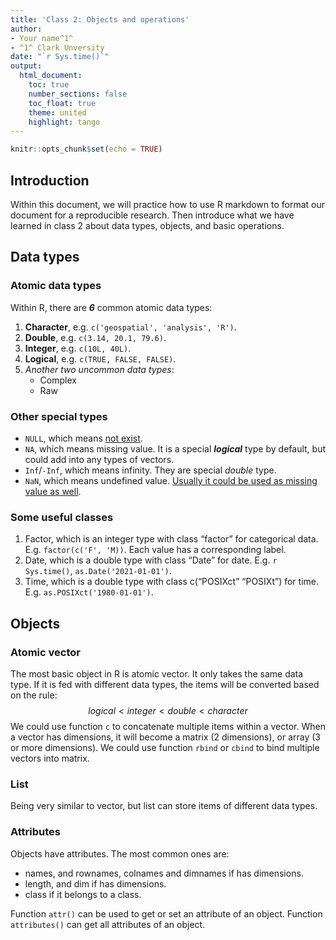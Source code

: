 ```yaml
---
title: 'Class 2: Objects and operations'
author: 
- Your name^1^
- ^1^ Clark Unversity
date: "`r Sys.time()`"
output: 
  html_document:
    toc: true
    number_sections: false
    toc_float: true
    theme: united
    highlight: tango
---
```


```r
knitr::opts_chunk$set(echo = TRUE)
```

## Introduction

Within this document, we will practice how to use R markdown to format our document for a reproducible research. Then introduce what we have learned in class 2 about data types, objects, and basic operations.

## Data types
### Atomic data types

Within R, there are ***6*** common atomic data types:

1. **Character**, e.g. `c('geospatial', 'analysis', 'R')`.
2. **Double**, e.g. `c(3.14, 20.1, 79.6)`.
3. **Integer**, e.g. `c(10L, 40L)`.
4. **Logical**, e.g. `c(TRUE, FALSE, FALSE)`.
5. *Another two uncommon data types*:
    * Complex
    * Raw

### Other special types

- `NULL`, which means <ins>not exist</ins>.
- `NA`, which means missing value. It is a special ***logical*** type by default, but could add into any types of vectors.
- `Inf`/`-Inf`, which means infinity. They are special *double* type. 
- `NaN`, which means undefined value. <ins>Usually it could be used as missing value as well</ins>.

### Some useful classes

1. Factor, which is an integer type with class "factor" for categorical data. E.g. `factor(c('F', 'M))`. Each value has a corresponding label.
2. Date, which is a double type with class "Date" for date. E.g. `r Sys.time()`, `as.Date('2021-01-01')`.
3. Time, which is a double type with class c("POSIXct" "POSIXt") for time. E.g. `as.POSIXct('1980-01-01')`.

## Objects
### Atomic vector

The most basic object in R is atomic vector. It only takes the same data type. If it is fed with different data types, the items will be converted based on the rule:
$$logical < integer < double < character$$
We could use function `c` to concatenate multiple items within a vector. When a vector has dimensions, it will become a matrix (2 dimensions), or array (3 or more dimensions). We could use function `rbind` or `cbind` to bind multiple vectors into matrix.

### List

Being very similar to vector, but list can store items of different data types.

### Attributes

Objects have attributes. The most common ones are:

- names, and rownames, colnames and dimnames if has dimensions.
- length, and dim if has dimensions.
- class if it belongs to a class.

Function `attr()` can be used to get or set an attribute of an object. Function `attributes()` can get all attributes of an object.
